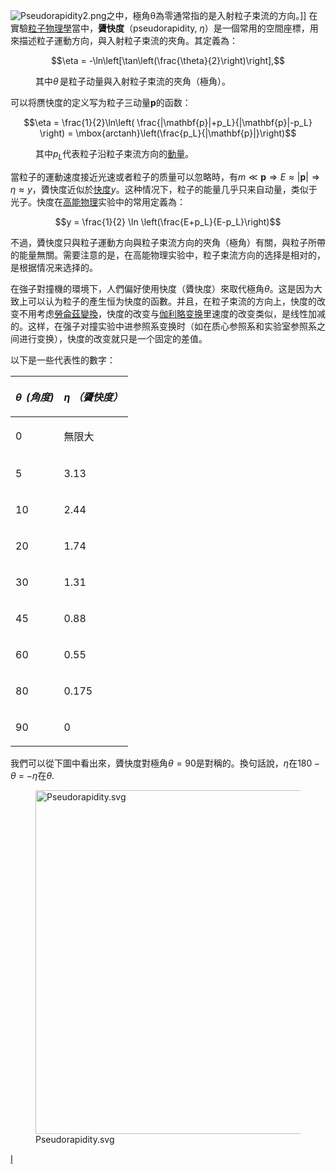 {{NoteTA|G1=物理學}}
[[File:Pseudorapidity2.png|frame]]之中，極角θ為零通常指的是入射粒子束流的方向。]]
在實驗[[粒子物理學|粒子物理學]]當中，'''贗快度'''（pseudorapidity, <math>\eta</math>）是一個常用的空間座標，用來描述粒子運動方向，與入射粒子束流的夾角。其定義為：

::<math>\eta = -\ln\left[\tan\left(\frac{\theta}{2}\right)\right],</math>

:其中<math>\theta \,</math>是粒子动量與入射粒子束流的夾角（極角）。

可以将赝快度的定义写为粒子三动量<math>\mathbf{p}</math>的函数：

::<math>\eta = \frac{1}{2}\ln\left( \frac{|\mathbf{p}|+p_L}{|\mathbf{p}|-p_L} \right) = \mbox{arctanh}\left(\frac{p_L}{|\mathbf{p}|}\right)</math>

:其中<math>p_L</math>代表粒子沿粒子束流方向的[[動量|動量]]。

當粒子的運動速度接近光速或者粒子的质量可以忽略時，有<math>m\ll\mathbf{p}\Rightarrow E \approx |\mathbf{p}| \Rightarrow \eta \approx y</math>，贗快度近似於[[快度|快度]]''y''。这种情况下，粒子的能量几乎只来自动量，类似于光子。快度在[[高能物理|高能物理]]实验中的常用定義為：

::<math>y = \frac{1}{2} \ln \left(\frac{E+p_L}{E-p_L}\right)</math>

不過，贗快度只與粒子運動方向與粒子束流方向的夾角（極角）有關，與粒子所帶的能量無關。需要注意的是，在高能物理实验中，粒子束流方向的选择是相对的，是根据情况来选择的。

在強子對撞機的環境下，人們偏好使用快度（贗快度）來取代極角<math>\theta</math>。这是因为大致上可以认为粒子的產生恒为快度的函數。并且，在粒子束流的方向上，快度的改变不用考虑[[勞侖茲變換|勞侖茲變換]]，快度的改变与[[伽利略变换|伽利略变换]]里速度的改变类似，是线性加减的。这样，在强子对撞实验中进参照系变换时（如在质心参照系和实验室参照系之间进行变换），快度的改变就只是一个固定的差值。

以下是一些代表性的數字：

{| class="wikitable"  style="text-align:center" class="wikitable" cellspacing="2" cellpadding="2"
! <math>\theta \,</math>  ''(角度)'' 
! <math>\eta</math> ''（贗快度）''
|-
| 0
| 無限大
|-
| 5
| 3.13
|- 
| 10
| 2.44
|-
| 20
| 1.74
|-
| 30
| 1.31
|- 
| 45
| 0.88
|-
| 60
| 0.55
|-
| 80
| 0.175
|-
| 90
| 0
|}

我們可以從下圖中看出來，贗快度對極角<math>\theta = 90</math>是對稱的。換句話說，<math>\eta</math>在<math>180-\theta</math> = <math>-\eta</math>在<math>\theta</math>.

[[File:Pseudorapidity.svg|550px]]

[[Category:粒子物理學|I]]